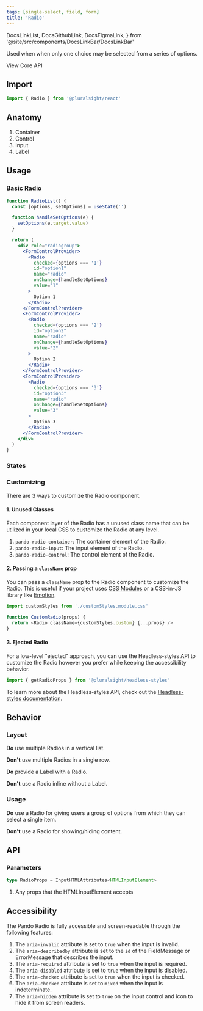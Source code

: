 ```yaml
---
tags: [single-select, field, form]
title: 'Radio'
---
```


  DocsLinkList,
  DocsGithubLink,
  DocsFigmaLink,
} from '@site/src/components/DocsLinkBar/DocsLinkBar'

<p className="size-xxl">
  Used when when only one choice may be selected from a series of options.
</p>

<DocsLinkList>
  <DocsGithubLink href="https://github.com/pluralsight/pando/tree/main/packages/react/src/components/Radio.tsx" />
  <DocsGithubLink href="https://github.com/pluralsight/pando/tree/main/packages/headless-styles/src/components/Radio/radioCSS.ts">
    View Core API
  </DocsGithubLink>
  <DocsFigmaLink href="https://www.figma.com/file/ZmH4XsZS5WnKeo28ylM5x1/Pando-UI-kit-(Web)?node-id=1214%3A50560&t=YLA3FBYLefNvfeuf-0" />
</DocsLinkList>

## Import

```javascript
import { Radio } from '@pluralsight/react'
```

## Anatomy

1. Container
2. Control
3. Input
4. Label

## Usage

### Basic Radio

```jsx live
function RadioList() {
  const [options, setOptions] = useState('')

  function handleSetOptions(e) {
    setOptions(e.target.value)
  }

  return (
    <div role="radiogroup">
      <FormControlProvider>
        <Radio
          checked={options === '1'}
          id="option1"
          name="radio"
          onChange={handleSetOptions}
          value="1"
        >
          Option 1
        </Radio>
      </FormControlProvider>
      <FormControlProvider>
        <Radio
          checked={options === '2'}
          id="option2"
          name="radio"
          onChange={handleSetOptions}
          value="2"
        >
          Option 2
        </Radio>
      </FormControlProvider>
      <FormControlProvider>
        <Radio
          checked={options === '3'}
          id="option3"
          name="radio"
          onChange={handleSetOptions}
          value="3"
        >
          Option 3
        </Radio>
      </FormControlProvider>
    </div>
  )
}
```

### States

<RadioStates />

### Customizing

There are 3 ways to customize the Radio component.

#### 1. Unused Classes

Each component layer of the Radio has a unused class name that can be utilized in your local CSS to customize the Radio at any level.

1. `pando-radio-container`: The container element of the Radio.
2. `pando-radio-input`: The input element of the Radio.
3. `pando-radio-control`: The control element of the Radio.

#### 2. Passing a `className` prop

You can pass a `className` prop to the Radio component to customize the Radio. This is useful if your project uses [CSS Modules](https://github.com/css-modules/css-modules) or a CSS-in-JS library like [Emotion](https://emotion.sh/docs/introduction).

```javascript title="Example of using CSS Modules to customize the Radio." showLineNumbers
import customStyles from './customStyles.module.css'

function CustomRadio(props) {
  return <Radio className={customStyles.custom} {...props} />
}
```

#### 3. Ejected Radio

For a low-level "ejected" approach, you can use the Headless-styles API to customize the Radio however you prefer while keeping the accessibility behavior.

```javascript showLineNumbers
import { getRadioProps } from '@pluralsight/headless-styles'
```

To learn more about the Headless-styles API, check out the [Headless-styles documentation](https://github.com/pluralsight/pando/blob/main/packages/headless-styles/src/components/Radio/radioCSS.ts).

## Behavior

### Layout

**Do** use multiple Radios in a vertical list.

**Don't** use multiple Radios in a single row.

**Do** provide a Label with a Radio.

**Don't** use a Radio inline without a Label.

### Usage

**Do** use a Radio for giving users a group of options from which they can select a single item.

**Don't** use a Radio for showing/hiding content.

## API

### Parameters

```typescript
type RadioProps = InputHTMLAttributes<HTMLInputElement>
```

1. Any props that the HTMLInputElement accepts

## Accessibility

The Pando Radio is fully accessible and screen-readable through the following features:

1. The `aria-invalid` attribute is set to `true` when the input is invalid.
2. The `aria-describedby` attribute is set to the `id` of the FieldMessage or ErrorMessage that describes the input.
3. The `aria-required` attribute is set to `true` when the input is required.
4. The `aria-disabled` attribute is set to `true` when the input is disabled.
5. The `aria-checked` attribute is set to `true` when the input is checked.
6. The `aria-checked` attribute is set to `mixed` when the input is indeterminate.
7. The `aria-hidden` attribute is set to `true` on the input control and icon to hide it from screen readers.
